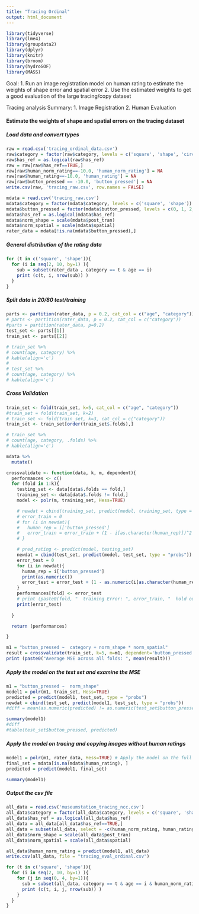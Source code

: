 ```yaml
---
title: "Tracing Ordinal"
output: html_document
---
```


```r
library(tidyverse)
library(lme4)
library(groupdata2)
library(dplyr)
library(knitr) 
library(broom) 
library(hydroGOF) 
library(MASS)
```
Goal: 
1. Run an image registration model on human rating to estimate the weights of shape error and spatial error
2. Use the estimated weights to get a good evaluation of the large tracing/copy dataset

Tracing analysis Summary:
1. Image Registration
2. Human Evaluation

#### Estimate the weights of shape and spatial errors on the tracing dataset

##### Load data and convert types
```r
raw = read.csv('tracing_ordinal_data.csv')
raw$category = factor(raw$category, levels = c('square', 'shape', 'circle'))
raw$has_ref = as.logical(raw$has_ref)
raw = raw[raw$has_ref==TRUE,]
raw[raw$human_norm_rating==-10.0, 'human_norm_rating'] = NA
raw[raw$human_rating==-10.0, 'human_rating'] = NA
raw[raw$button_pressed == -10.0, 'button_pressed'] = NA
write.csv(raw, 'tracing_raw.csv', row.names = FALSE)
```

```r
mdata = read.csv('tracing_raw.csv')
mdata$category = factor(mdata$category, levels = c('square', 'shape'))
mdata$button_pressed = factor(mdata$button_pressed, levels = c(0, 1, 2, 3, 4), ordered=TRUE)
mdata$has_ref = as.logical(mdata$has_ref)
mdata$norm_shape = scale(mdata$post_tran)
mdata$norm_spatial = scale(mdata$spatial)
rater_data = mdata[!is.na(mdata$button_pressed),]
```

##### General distribution of the rating data
```r
for (t in c('square', 'shape')){
  for (i in seq(2, 10, by=1) ){
    sub = subset(rater_data , category == t & age == i)
    print (c(t, i, nrow(sub)) )
  }
}
```

##### Split data in 20/80 test/training
```r
parts <- partition(rater_data, p = 0.2, cat_col = c("age", "category"))
# parts <- partition(rater_data, p = 0.2, cat_col = c("category"))
#parts = partition(rater_data, p=0.2)
test_set <- parts[[1]]
train_set <- parts[[2]]

# train_set %>% 
# count(age, category) %>% 
# kable(align='c')
# 
# test_set %>% 
# count(age, category) %>% 
# kable(align='c')
```

##### Cross Validation
```r
train_set <- fold(train_set, k=5, cat_col = c("age", "category"))
#train_set = fold(train_set, k=2)
# train_set <- fold(train_set, k=3, cat_col = c("category"))
train_set <- train_set[order(train_set$.folds),]

# train_set %>% 
# count(age, category, .folds) %>% 
# kable(align='c')
```



```r
mdata %>%
  mutate()
```

```r
crossvalidate <- function(data, k, m, dependent){
  performances <- c()
  for (fold in 1:k){
    testing_set <- data[data$.folds == fold,]
    training_set <- data[data$.folds != fold,]
    model <- polr(m, training_set, Hess=TRUE)

    # newdat = cbind(training_set, predict(model, training_set, type = "probs"))
    # error_train = 0
    # for (i in newdat){
    #   human_rep = i['button_pressed']
    #   error_train = error_train + (1 - i[as.character(human_rep)])^2
    # }

    # pred_rating <- predict(model, testing_set) 
    newdat = cbind(test_set, predict(model, test_set, type = "probs"))
    error_test = 0
    for (i in newdat){
      human_rep = i['button_pressed']
      print(as.numeric())
      error_test = error_test + (1 - as.numeric(i[as.character(human_rep)]))^2
    }
    performances[fold] <- error_test
    # print (paste0(fold, "  training Error: ", error_train, "  hold out Error: ", error))
    print(error_test)
    
  }

  return (performances)

}
```

```r
m1 = "button_pressed ~  category + norm_shape * norm_spatial"
result = crossvalidate(train_set, k=5, m=m1, dependent='button_pressed')
print (paste0("Average MSE across all folds: ", mean(result)))
```

##### Apply the model on the test set and examine the MSE
```r
m1 = "button_pressed ~  norm_shape"
model1 = polr(m1, train_set, Hess=TRUE)
predicted = predict(model1, test_set, type = "probs")
newdat = cbind(test_set, predict(model1, test_set, type = "probs"))
#diff = mean(as.numeric(predicted) != as.numeric(test_set$button_pressed))

summary(model1)
#diff
#table(test_set$button_pressed, predicted)
```

##### Apply the model on tracing and copying images without human ratings
```r
model1 = polr(m1, rater_data, Hess=TRUE) # Apply the model on the full training set
final_set = mdata[is.na(mdata$human_rating), ]
predicted = predict(model1, final_set)

summary(model1)
```

##### Output the csv file
```r
all_data = read.csv('museumstation_tracing_ncc.csv')
all_data$category = factor(all_data$category, levels = c('square', 'shape', 'circle'))
all_data$has_ref = as.logical(all_data$has_ref)
all_data = all_data[all_data$has_ref==TRUE,]
all_data = subset(all_data, select = -c(human_norm_rating, human_rating))
all_data$norm_shape = scale(all_data$post_tran)
all_data$norm_spatial = scale(all_data$spatial)

all_data$human_norm_rating = predict(model1, all_data)
write.csv(all_data, file = "tracing_eval_ordinal.csv")
```

```r
for (t in c('square', 'shape')){
  for (i in seq(2, 10, by=1) ){
    for (j in seq(0, 4, by=1)){
      sub = subset(all_data, category == t & age == i & human_norm_rating == j)
      print (c(t, i, j, nrow(sub)) )
    }
  }
}
```

